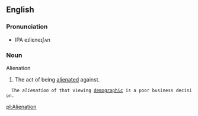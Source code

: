 ==English==
===Pronunciation===
*IPA eɪliɛneɪʃʌn
===Noun===
Alienation
# The act of being [[alienate|alienated]] against.
   The ''alienation'' of that viewing [[demographic]] is a poor business decision.

[[pl:Alienation]]